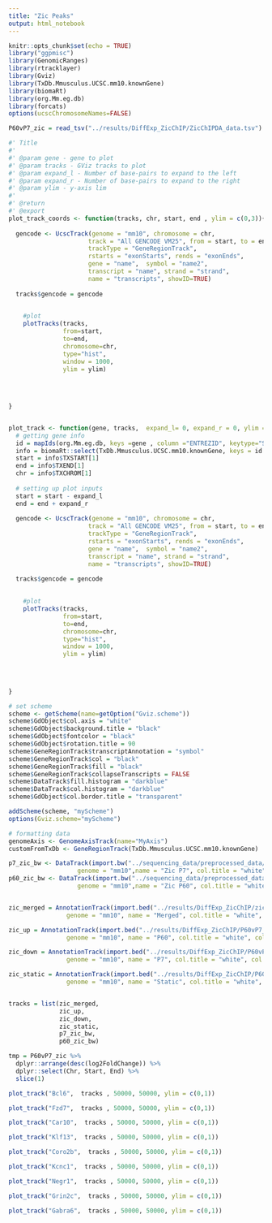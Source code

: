 ```yaml
---
title: "Zic Peaks"
output: html_notebook
---
```




```r
knitr::opts_chunk$set(echo = TRUE)
library("ggpmisc")
library(GenomicRanges)
library(rtracklayer)
library(Gviz) 
library(TxDb.Mmusculus.UCSC.mm10.knownGene)
library(biomaRt)
library(org.Mm.eg.db)
library(forcats)
options(ucscChromosomeNames=FALSE) 

```


```r
P60vP7_zic = read_tsv("../results/DiffExp_ZicChIP/ZicChIPDA_data.tsv")
```




```r
#' Title
#'
#' @param gene - gene to plot
#' @param tracks - GViz tracks to plot
#' @param expand_l - Number of base-pairs to expand to the left
#' @param expand_r - Number of base-pairs to expand to the right
#' @param ylim - y-axis lim
#'
#' @return 
#' @export
plot_track_coords <- function(tracks, chr, start, end , ylim = c(0,3)){
 
  gencode <- UcscTrack(genome = "mm10", chromosome = chr,
                      track = "All GENCODE VM25", from = start, to = end,
                      trackType = "GeneRegionTrack", 
                      rstarts = "exonStarts", rends = "exonEnds", 
                      gene = "name",  symbol = "name2", 
                      transcript = "name", strand = "strand",
                      name = "transcripts", showID=TRUE)
  
  tracks$gencode = gencode

  
    #plot
    plotTracks(tracks,  
               from=start,
               to=end, 
               chromosome=chr,
               type="hist",
               window = 1000,
               ylim = ylim)

  
  
  
}


plot_track <- function(gene, tracks,  expand_l= 0, expand_r = 0, ylim = c(0,3)){
  # getting gene info
  id = mapIds(org.Mm.eg.db, keys =gene , column ="ENTREZID", keytype="SYMBOL")
  info = biomaRt::select(TxDb.Mmusculus.UCSC.mm10.knownGene, keys = id  , columns=c("TXNAME", "TXSTART", "TXEND", "TXCHROM"), keytype="GENEID")
  start = info$TXSTART[1]
  end = info$TXEND[1]
  chr = info$TXCHROM[1]
  
  # setting up plot inputs
  start = start - expand_l
  end = end + expand_r  
  
  gencode <- UcscTrack(genome = "mm10", chromosome = chr,
                      track = "All GENCODE VM25", from = start, to = end,
                      trackType = "GeneRegionTrack", 
                      rstarts = "exonStarts", rends = "exonEnds", 
                      gene = "name",  symbol = "name2", 
                      transcript = "name", strand = "strand",
                      name = "transcripts", showID=TRUE)
  
  tracks$gencode = gencode

  
    #plot
    plotTracks(tracks,  
               from=start,
               to=end, 
               chromosome=chr,
               type="hist",
               window = 1000,
               ylim = ylim)

  
  
  
}
```

```r
# set scheme
scheme <- getScheme(name=getOption("Gviz.scheme"))
scheme$GdObject$col.axis = "white"
scheme$GdObject$background.title = "black"
scheme$GdObject$fontcolor = "black"
scheme$GdObject$rotation.title = 90
scheme$GeneRegionTrack$transcriptAnnotation = "symbol"
scheme$GeneRegionTrack$col = "black"
scheme$GeneRegionTrack$fill = "black"
scheme$GeneRegionTrack$collapseTranscripts = FALSE
scheme$DataTrack$fill.histogram = "darkblue"
scheme$DataTrack$col.histogram = "darkblue"
scheme$GdObject$col.border.title = "transparent"

addScheme(scheme, "myScheme")
options(Gviz.scheme="myScheme")
```

```r
# formatting data
genomeAxis <- GenomeAxisTrack(name="MyAxis") 
customFromTxDb <- GeneRegionTrack(TxDb.Mmusculus.UCSC.mm10.knownGene)

p7_zic_bw <- DataTrack(import.bw("../sequencing_data/preprocessed_data/zic_chip/SRR1557091/SRR1557091_norm.bw", as="GRanges"), 
                   genome = "mm10",name = "Zic P7", col.title = "white", col.border.title = "black", fill.histogram = "darkblue", col.histogram = "darkblue") 
p60_zic_bw <- DataTrack(import.bw("../sequencing_data/preprocessed_data/zic_chip/SRR1557093/SRR1557093_norm.bw", as="GRanges"), 
                   genome = "mm10",name = "Zic P60", col.title = "white", col.border.title = "black", fill.histogram = "darkblue", col.histogram = "darkblue") 


zic_merged = AnnotationTrack(import.bed("../results/DiffExp_ZicChIP/zic.bed"),
                genome = "mm10", name = "Merged", col.title = "white", col.border.title = "black",fill = "purple")

zic_up = AnnotationTrack(import.bed("../results/DiffExp_ZicChIP/P60vP7_UP.bed"),
                genome = "mm10", name = "P60", col.title = "white", col.border.title = "black",fill = "red")

zic_down = AnnotationTrack(import.bed("../results/DiffExp_ZicChIP/P60vP7_DOWN.bed"),
                genome = "mm10", name = "P7", col.title = "white", col.border.title = "black",fill = "blue")

zic_static = AnnotationTrack(import.bed("../results/DiffExp_ZicChIP/P60vP7_NS.bed"),
                genome = "mm10", name = "Static", col.title = "white", col.border.title = "black",fill =  "black")


tracks = list(zic_merged,
              zic_up, 
              zic_down, 
              zic_static,
              p7_zic_bw, 
              p60_zic_bw)

tmp = P60vP7_zic %>% 
  dplyr::arrange(desc(log2FoldChange)) %>% 
  dplyr::select(Chr, Start, End) %>% 
  slice(1)
```





```r
plot_track("Bcl6",  tracks , 50000, 50000, ylim = c(0,1)) 
```
```r
plot_track("Fzd7",  tracks , 50000, 50000, ylim = c(0,1)) 
```


```r
plot_track("Car10",  tracks , 50000, 50000, ylim = c(0,1)) 
```
```r
plot_track("Klf13",  tracks , 50000, 50000, ylim = c(0,1)) 
```
```r
plot_track("Coro2b",  tracks , 50000, 50000, ylim = c(0,1)) 
```

```r
plot_track("Kcnc1",  tracks , 50000, 50000, ylim = c(0,1)) 
```
```r
plot_track("Negr1",  tracks , 50000, 50000, ylim = c(0,1)) 
```

```r
plot_track("Grin2c",  tracks , 50000, 50000, ylim = c(0,1)) 

```
```r
plot_track("Gabra6",  tracks , 50000, 50000, ylim = c(0,1)) 

```